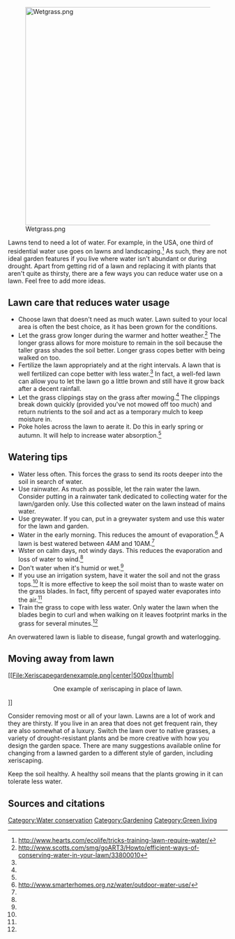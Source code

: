 [[File:Wetgrass.png|center|500px]]

Lawns tend to need a lot of water. For example, in the USA, one third of residential water use goes on lawns and landscaping.<ref name="Hearts">http://www.hearts.com/ecolife/tricks-training-lawn-require-water/</ref> As such, they are not ideal garden features if you live where water isn't abundant or during drought. Apart from getting rid of a lawn and replacing it with plants that aren't quite as thirsty, there are a few ways you can reduce water use on a lawn. Feel free to add more ideas.

== Lawn care that reduces water usage ==
*Choose lawn that doesn't need as much water. Lawn suited to your local area is often the best choice, as it has been grown for the conditions.
*Let the grass grow longer during the warmer and hotter weather.<ref name="Scotts">http://www.scotts.com/smg/goART3/Howto/efficient-ways-of-conserving-water-in-your-lawn/33800010</ref> The longer grass allows for more moisture to remain in the soil because the taller grass shades the soil better. Longer grass copes better with being walked on too.
*Fertilize the lawn appropriately and at the right intervals. A lawn that is well fertilized can cope better with less water.<ref name="Scotts" /> In fact, a well-fed lawn can allow you to let the lawn go a little brown and still have it grow back after a decent rainfall.
*Let the grass clippings stay on the grass after mowing.<ref name="Scotts" /> The clippings break down quickly (provided you've not mowed off too much) and return nutrients to the soil and act as a temporary mulch to keep moisture in.
*Poke holes across the lawn to aerate it. Do this in early spring or autumn. It will help to increase water absorption.<ref name="NZ" />

== Watering tips ==
*Water less often. This forces the grass to send its roots deeper into the soil in search of water.
*Use rainwater. As much as possible, let the rain water the lawn. Consider putting in a rainwater tank dedicated to collecting water for the lawn/garden only. Use this collected water on the lawn instead of mains water.
*Use greywater. If you can, put in a greywater system and use this water for the lawn and garden.
*Water in the early morning. This reduces the amount of evaporation.<ref name="NZ">http://www.smarterhomes.org.nz/water/outdoor-water-use/</ref> A lawn is best watered between 4AM and 10AM.<ref name="Hearts" />
*Wster on calm days, not windy days. This reduces the evaporation and loss of water to wind.<ref name="NZ" />
*Don't water when it's humid or wet.<ref name="NZ" />
*If you use an irrigation system, have it water the soil and not the grass tops.<ref name="NZ" /> It is more effective to keep the soil moist than to waste water on the grass blades. In fact, fifty percent of spayed water evaporates into the air.<ref name="Hearts" />
*Train the grass to cope with less water. Only water the lawn when the blades begin to curl and when walking on it leaves footprint marks in the grass for several minutes.<ref name="Hearts" />

An overwatered lawn is liable to disease, fungal growth and waterlogging.

== Moving away from lawn ==

[[File:Xeriscapegardenexample.png|center|500px|thumb|<center>One example of xeriscaping in place of lawn.</center>]]

Consider removing most or all of your lawn. Lawns are a lot of work and they are thirsty. If you live in an area that does not get frequent rain, they are also somewhat of a luxury. Switch the lawn over to native grasses, a variety of drought-resistant plants and be more creative with how you design the garden space. There are many suggestions available online for changing from a lawned garden to a different style of garden, including xeriscaping.

Keep the soil healthy. A healthy soil means that the plants growing in it can tolerate less water.

== Sources and citations ==
{{reflist}}



[[Category:Water conservation]]
[[Category:Gardening]]
[[Category:Green living]]
